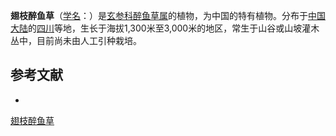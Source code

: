 {{Speciesbox
| name = 翅枝醉鱼草
| status = 
| status_system = 
| image =
| genus = Buddleja
| species = alata
| authority = Rehd. & Wilson
}}

'''翅枝醉鱼草'''（[[学名|学名]]：{{lang|la|''Buddleja alata''}}）是[[玄参科|玄参科]][[醉鱼草属|醉鱼草属]]的植物，为中国的特有植物。分布于[[中国大陆|中国大陆]]的[[四川|四川]]等地，生长于海拔1,300米至3,000米的地区，常生于山谷或山坡灌木丛中，目前尚未由人工引种栽培。

== 参考文献 ==
<div class="references-small">
* {{cite web| url =http://www.bioinfo.cn/db05/KmzwSpecies.php?action=view&id=2972| title =翅枝醉鱼草| work =《中国高等植物数据库全库》| publisher =中国科学院微生物研究所| author =昆明植物研究所| accessdate =2009-02-23| deadurl =yes| archiveurl =https://web.archive.org/web/20160305022951/http://www.bioinfo.cn/db05/KmzwSpecies.php?action=view&id=2972| archivedate =2016-03-05}}
</div>
{{Taxonbar|from=Q4984413}}

[[Category:醉鱼草属|翅枝醉鱼草]]


{{植物小作品}}